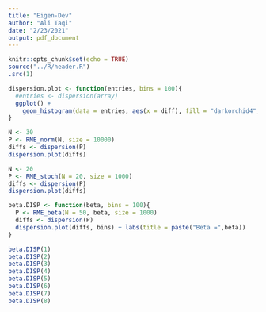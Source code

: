 ```yaml
---
title: "Eigen-Dev"
author: "Ali Taqi"
date: "2/23/2021"
output: pdf_document
---
```


```r
knitr::opts_chunk$set(echo = TRUE)
source("../R/header.R")
.src(1)
```

```r
dispersion.plot <- function(entries, bins = 100){
  #entries <- dispersion(array)
  ggplot() + 
    geom_histogram(data = entries, aes(x = diff), fill = "darkorchid4", bins = bins)
}
```

```r
N <- 30
P <- RME_norm(N, size = 10000)
diffs <- dispersion(P)
dispersion.plot(diffs)
```

```r
N <- 20
P <- RME_stoch(N = 20, size = 1000)
diffs <- dispersion(P)
dispersion.plot(diffs)
```

```r
beta.DISP <- function(beta, bins = 100){
  P <- RME_beta(N = 50, beta, size = 1000)
  diffs <- dispersion(P)
  dispersion.plot(diffs, bins) + labs(title = paste("Beta =",beta))
}
```

```r
beta.DISP(1)
beta.DISP(2)
beta.DISP(3)
beta.DISP(4)
beta.DISP(5)
beta.DISP(6)
beta.DISP(7)
beta.DISP(8)
```

